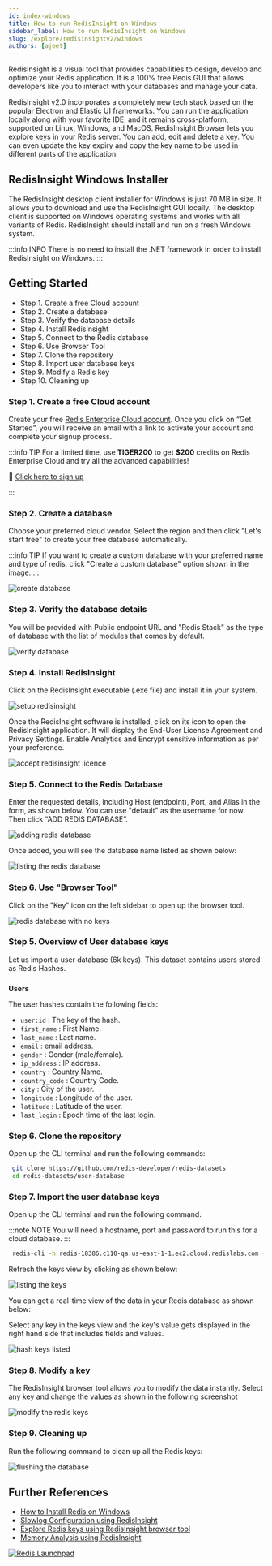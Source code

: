 ```yaml
---
id: index-windows
title: How to run RedisInsight on Windows
sidebar_label: How to run RedisInsight on Windows
slug: /explore/redisinsightv2/windows
authors: [ajeet]
---
```


RedisInsight is a visual tool that provides capabilities to design, develop and optimize your Redis application. It is a 100% free Redis GUI that allows developers like you to interact with your databases and manage your data.


RedisInsight v2.0 incorporates a completely new tech stack based on the popular Electron and Elastic UI frameworks. You can run the application locally along with your favorite IDE, and it remains cross-platform, supported on Linux, Windows, and MacOS. RedisInsight Browser lets you explore keys in your Redis server. You can add, edit and delete a key. You can even update the key expiry and copy the key name to be used in different parts of the application.

## RedisInsight Windows Installer

The RedisInsight desktop client installer for Windows is just 70 MB in size. It allows you to download and use the RedisInsight GUI locally. The desktop client is supported on Windows operating systems and works with all variants of Redis. RedisInsight should install and run on a fresh Windows system.

:::info INFO
There is no need to install the .NET framework in order to install RedisInsight on Windows.
:::

## Getting Started

- Step 1. Create a free Cloud account
- Step 2. Create a database
- Step 3. Verify the database details
- Step 4. Install RedisInsight
- Step 5. Connect to the Redis database
- Step 6. Use Browser Tool
- Step 7. Clone the repository
- Step 8. Import user database keys
- Step 9. Modify a Redis key
- Step 10. Cleaning up

### Step 1. Create a free Cloud account

Create your free <a href="https://redis.com/try-free/" target="_blank" rel="noopener">Redis Enterprise Cloud account</a>. Once you click on “Get Started”, you will receive an email with a link to activate your account and complete your signup process.

:::info TIP
For a limited time, use **TIGER200** to get **$200** credits on Redis Enterprise Cloud and try all the advanced capabilities!

:tada: [Click here to sign up](https://redis.com/try-free)

:::

### Step 2. Create a database

Choose your preferred cloud vendor. Select the region and then click "Let's start free" to create your free database automatically.

:::info TIP
If you want to create a custom database with your preferred name and type of redis,
click "Create a custom database" option shown in the image.
:::

![create database ](images/select_cloud_vendor.png)


### Step 3.  Verify the database details

You will be provided with Public endpoint URL and "Redis Stack" as the type of database with the list of modules that comes by default.



![verify database](images/details_database.png)


### Step 4. Install RedisInsight

Click on the RedisInsight executable (.exe file) and install it in your system.

![setup redisinsight](images/redisinsight-setup.png)

Once the RedisInsight software is installed, click on its icon to open the RedisInsight application. It will display the End-User License Agreement and Privacy Settings. Enable Analytics and Encrypt sensitive information as per your preference.

![accept redisinsight licence](images/redisinsight-eula.png)

### Step 5. Connect to the Redis Database

Enter the requested details, including Host (endpoint), Port, and Alias in the form, as shown below. You can use "default" as the username for now. Then click “ADD REDIS DATABASE”.

![adding redis database](images/database_creds.png)

Once added, you will see the database name listed as shown below:

![listing the redis database](images/database_details.png)

### Step 6. Use "Browser Tool"

Click on the "Key" icon on the left sidebar to open up the browser tool.

![redis database with no keys](images/redisinsight-no-keys.png "image_tooltip")


### Step 5. Overview of User database keys

Let us import a user database (6k keys). This dataset contains users stored as Redis Hashes.


### 
**Users**

The user hashes contain the following fields:



*   `user:id` : The key of the hash.
*   `first_name` : First Name.
*   `last_name` : Last name.
*   `email` : email address.
*   `gender` : Gender (male/female).
*   `ip_address` : IP address.
*   `country` : Country Name.
*   `country_code` : Country Code.
*   `city` : City of the user.
*   `longitude` : Longitude of the user.
*   `latitude` : Latitude of the user.
*   `last_login` : Epoch time of the last login.

### Step 6. Clone the repository

Open up the CLI terminal and run the following commands:

 ```bash
  git clone https://github.com/redis-developer/redis-datasets
  cd redis-datasets/user-database
 ```


### Step 7. Import the user database keys

Open up the CLI terminal and run the following command.

:::note NOTE
You will need a hostname, port and password to run this for a cloud database.
:::

 ```bash
  redis-cli -h redis-18386.c110-qa.us-east-1-1.ec2.cloud.redislabs.com -p 18386 -a <enter your password> < ./import_users.redis
 ```


Refresh the keys view by clicking as shown below:


![listing the keys](images/redisinsight-keys-added.png "image_tooltip")


You can get a real-time view of the data in your Redis database as shown below:



Select any key in the keys view and the key's value gets displayed in the right hand side that includes fields and values.

![hash keys listed](images/redisinsight_hashes.png)


### Step 8. Modify a key

The RedisInsight browser tool allows you to modify the data instantly.
Select any key and change the values as shown in the following screenshot

![modify the redis keys](images/redisinsight_modify_keys.png)



### Step 9. Cleaning up

Run the following command to clean up all the Redis keys:

![flushing the database](images/redisinsight_flushdb.png)


## Further References

- [How to Install Redis on Windows](/create/windows)
- [Slowlog Configuration using RedisInsight](/explore/redisinsight/slowlog)
- [Explore Redis keys using RedisInsight browser tool](/explore/redisinsight/browser)
- [Memory Analysis using RedisInsight](/explore/redisinsight/memoryanalyzer)


<div>
<a href="https://launchpad.redis.com" target="_blank" rel="noopener" className="link"> <img src="/img/launchpad.png"  className="thumb" loading="lazy" alt="Redis Launchpad" /></a>
</div>
